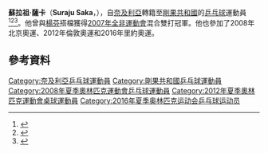 {{noteTA|G1=Table Tennis}}
{{Infobox 乒乓球
| playername = 蘇拉祖·薩卡<br />''Suraju Saka''
| image = 
| imagesize = 
| caption =
| fullname = 
| nicknames =
| nationality = {{NGR}}→{{CGO}}
| residence =
| playingstyle =
| equipment =
| hrank = 233（2015年3月）
| club = 
| birthdate = {{Birth date and age|1976|5|5}}
| birthplace = [[奈及利亞|奈及利亞]]
| deathdate =
| deathplace =
| height = {{height|m=1.83}}
| weight =
| medaltemplates =
{{MedalSport | 男子[[乒乓球|乒乓球]] }}
{{MedalCountry | {{NGR}} }}
{{MedalCompetition | [[非洲乒乓球錦標賽|非洲乒乓球錦標賽]] }}
{{MedalSilver | [[2002年非洲乒乓球錦標賽|2002年 比塞大]] | 男子團體 }}
{{MedalBronze | [[1992年非洲乒乓球錦標賽|1992年 -{zh:拉各斯;zh-hans:拉各斯;zh-hk:拉各斯;zh-tw:拉哥斯;}-]] | 男子雙打 }}
{{MedalCompetition | [[英聯邦運動會|-{zh-cn:英联邦运动会; zh-tw:大英國協運動會; zh-hk:英聯邦運動會; zh-sg:共和联邦运动会;}-]] }}
{{MedalSilver | [[2002年大英國協運動會|2002年 曼徹斯特]] | 男子團體 }}
{{MedalCountry | {{CGO}} }}
{{MedalCompetition | [[非洲運動會|非洲運動會]] }}
{{MedalGold | [[2007年全非運動會|2007年 阿爾及爾]] | 混合雙打 }}
{{MedalSilver | [[2015年非洲運動會|2015年 布拉薩]] | 男子雙打 }}
{{MedalBronze | [[2011年全非運動會|2011年 馬布多]] | 男子雙打 }}
{{MedalBronze | [[2015年非洲運動會|2015年 布拉薩]] | 男子團體 }}
{{MedalCompetition | [[非洲乒乓球錦標賽|非洲乒乓球錦標賽]] }}
{{MedalGold | [[2007年非洲乒乓球錦標賽|2007年 布拉薩]] | 混合雙打 }}
{{MedalGold | [[2008年非洲乒乓球錦標賽|2008年 -{zh-cn:金沙萨;zh-hk:金沙薩;zh-tw:金夏沙;zh-sg:金沙萨;}-]] | 男子單打 }}
{{MedalSilver | [[2008年非洲乒乓球錦標賽|2008年 -{zh-cn:金沙萨;zh-hk:金沙薩;zh-tw:金夏沙;zh-sg:金沙萨;}-]] | 男子團體 }}
{{MedalBronze | [[2007年非洲乒乓球錦標賽|2007年 布拉薩]] | 男子單打 }}
{{MedalBronze | [[2007年非洲乒乓球錦標賽|2007年 布拉薩]] | 男子雙打 }}
{{MedalBronze | [[2008年非洲乒乓球錦標賽|2008年 -{zh-cn:金沙萨;zh-hk:金沙薩;zh-tw:金夏沙;zh-sg:金沙萨;}-]] | 男子雙打 }}
{{MedalBronze | [[2008年非洲乒乓球錦標賽|2008年 -{zh-cn:金沙萨;zh-hk:金沙薩;zh-tw:金夏沙;zh-sg:金沙萨;}-]] | 混合雙打 }}
{{MedalCompetition | [[法語系運動會|法語系運動會]] }}
{{MedalBronze | [[2009年法語系運動會|2009年 貝魯特]] | 男子單打 }}
}}
'''蘇拉祖·薩卡'''（'''Suraju Saka'''，{{bd|1976年|5月5日|catIdx=Saka, Suraju}}），自[[奈及利亞|奈及利亞]]轉籍至[[剛果共和國|剛果共和國]]的[[乒乓球|乒乓球]]運動員<ref>{{cite web|url=http://www.ittf.com/ittf_stats/stats_per_player.asp?player_id=109092|title=Stats Records - ITTF Statistics|access-date=2016-05-06|archive-date=2016-06-09|archive-url=https://web.archive.org/web/20160609215302/http://www.ittf.com/ittf_stats/stats_per_player.asp?player_id=109092|dead-url=yes}}</ref><ref>{{cite web|url=http://www.ittf.com/ittf_ranking/world_ranking_per_name.asp?Siniors=1&Player_ID=109092|title=World ranking Record for SAKA Suraju (CGO)|deadurl=yes|archiveurl=https://web.archive.org/web/20160609215308/http://www.ittf.com/ittf_ranking/world_ranking_per_name.asp?Siniors=1&Player_ID=109092|archivedate=2016年6月9日|df=|access-date=2016年5月6日}}</ref><ref>{{cite web |url=http://www.ittfranking.com/cgi-bin/ttplayer.cgi?number=109092&lang=0&format=detailed|title=SAKA Suraju (CGO) - ITTF Rankings}}</ref>。他曾與[[楊芬|楊芬]]搭檔獲得[[2007年全非運動會|2007年全非運動會]]混合雙打冠軍。他也參加了2008年北京奧運、2012年倫敦奧運和2016年里約奧運。

== 參考資料 ==
{{reflist}}

{{DEFAULTSORT:Saka, Suraju}}
[[Category:奈及利亞乒乓球運動員|Category:奈及利亞乒乓球運動員]]
[[Category:剛果共和國乒乓球運動員|Category:剛果共和國乒乓球運動員]]
[[Category:2008年夏季奧林匹克運動會乒乓球運動員|Category:2008年夏季奧林匹克運動會乒乓球運動員]]
[[Category:2012年夏季奧林匹克運動會桌球運動員|Category:2012年夏季奧林匹克運動會桌球運動員]]
[[Category:2016年夏季奥林匹克运动会乒乓球运动员|Category:2016年夏季奥林匹克运动会乒乓球运动员]]
